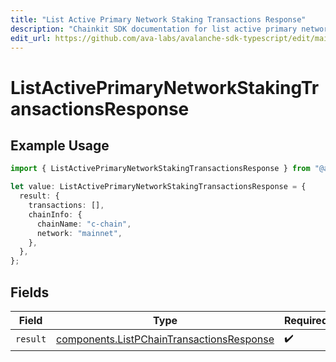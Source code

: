 ```yaml
---
title: "List Active Primary Network Staking Transactions Response"
description: "Chainkit SDK documentation for list active primary network staking transactions response"
edit_url: https://github.com/ava-labs/avalanche-sdk-typescript/edit/main/chainkit/docs/models/operations/listactiveprimarynetworkstakingtransactionsresponse.md
---
```


# ListActivePrimaryNetworkStakingTransactionsResponse

## Example Usage

```typescript
import { ListActivePrimaryNetworkStakingTransactionsResponse } from "@avalanche-sdk/chainkit/models/operations";

let value: ListActivePrimaryNetworkStakingTransactionsResponse = {
  result: {
    transactions: [],
    chainInfo: {
      chainName: "c-chain",
      network: "mainnet",
    },
  },
};
```

## Fields

| Field                                                                                                  | Type                                                                                                   | Required                                                                                               | Description                                                                                            |
| ------------------------------------------------------------------------------------------------------ | ------------------------------------------------------------------------------------------------------ | ------------------------------------------------------------------------------------------------------ | ------------------------------------------------------------------------------------------------------ |
| `result`                                                                                               | [components.ListPChainTransactionsResponse](https://github.com/ava-labs/avalanche-sdk-typescript/blob/main/chainkit/models/components/listpchaintransactionsresponse.md) | :heavy_check_mark:                                                                                     | N/A                                                                                                    |